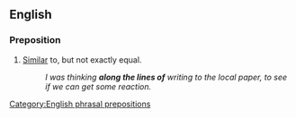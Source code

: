 ==English==

===Preposition===
{{en-prep|pos=[[along]] [[the]] [[lines]] [[of]]}}

# [[Similar]] to, but not exactly equal.
#: ''I was thinking '''along the lines of''' writing to the local paper, to see if we can get some reaction.''

[[Category:English phrasal prepositions]]